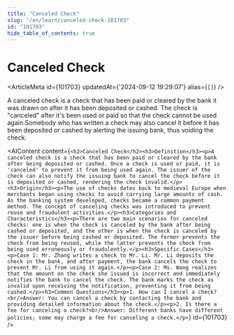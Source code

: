 ```yaml
---
title: "Canceled Check"
slug: "/en/learn/canceled-check-101703"
id: "101703"
hide_table_of_contents: true
---
```



# Canceled Check

<ArticleMeta id={101703} updatedAt={'2024-09-12 19:29:07'} alias={`[]`} />
<div className='border-solid border-b border-t-0 my-4 border-[var(--ifm-color-gray-300)]' />

A canceled check is a check that has been paid or cleared by the bank it was drawn on after it has been deposited or cashed. The check is "canceled" after it's been used or paid so that the check cannot be used again.Somebody who has written a check may also cancel it before it has been deposited or cashed by alerting the issuing bank, thus voiding the check.

<AIContent content={`<h2>Canceled Check</h2><h3>Definition</h3><p>A canceled check is a check that has been paid or cleared by the bank after being deposited or cashed. Once a check is used or paid, it is 'canceled' to prevent it from being used again. The issuer of the check can also notify the issuing bank to cancel the check before it is deposited or cashed, rendering the check invalid.</p><h3>Origin</h3><p>The use of checks dates back to medieval Europe when merchants began using checks to avoid carrying large amounts of cash. As the banking system developed, checks became a common payment method. The concept of canceling checks was introduced to prevent reuse and fraudulent activities.</p><h3>Categories and Characteristics</h3><p>There are two main scenarios for canceled checks: one is when the check is canceled by the bank after being cashed or deposited, and the other is when the check is canceled by the issuer before being cashed or deposited. The former prevents the check from being reused, while the latter prevents the check from being used erroneously or fraudulently.</p><h3>Specific Cases</h3><p>Case 1: Mr. Zhang writes a check to Mr. Li. Mr. Li deposits the check in the bank, and after payment, the bank cancels the check to prevent Mr. Li from using it again.</p><p>Case 2: Ms. Wang realizes that the amount on the check she issued is incorrect and immediately notifies the bank to cancel the check. The bank marks the check as invalid upon receiving the notification, preventing it from being cashed.</p><h3>Common Questions</h3><p>1. How can I cancel a check?<br/>Answer: You can cancel a check by contacting the bank and providing detailed information about the check.</p><p>2. Is there a fee for canceling a check?<br/>Answer: Different banks have different policies; some may charge a fee for canceling a check.</p>`} id={101703} />
